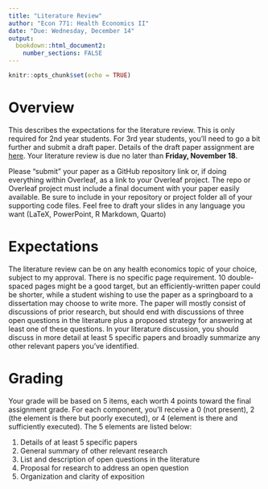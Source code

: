 ```yaml
---
title: "Literature Review"
author: "Econ 771: Health Economics II"
date: "Due: Wednesday, December 14"
output: 
  bookdown::html_document2:
    number_sections: FALSE
---
```


```r
knitr::opts_chunk$set(echo = TRUE)
```


# Overview
This describes the expectations for the literature review. This is only required for 2nd year students. For 3rd year students, you'll need to go a bit further and submit a draft paper. Details of the draft paper assignment are [here](draft-paper.html). Your literature review is due no later than **Friday, November 18**.

Please "submit" your paper as a GitHub repository link or, if doing everything within Overleaf, as a link to your Overleaf project. The repo or Overleaf project must include a final document with your paper easily available. Be sure to include in your repository or project folder all of your supporting code files. Feel free to draft your slides in any language you want (LaTeX, PowerPoint, R Markdown, Quarto)


# Expectations
The literature review can be on any health economics topic of your choice, subject to my approval. There is no specific page requirement. 10 double-spaced pages might be a good target, but an efficiently-written paper could be shorter, while a student wishing to use the paper as a springboard to a dissertation may choose to write more. The paper will mostly consist of discussions of prior research, but should end with discussions of three open questions in the literature plus a proposed strategy for answering at least one of these questions. In your literature discussion, you should discuss in more detail at least 5 specific papers and broadly summarize any other relevant papers you've identified.


# Grading
Your grade will be based on 5 items, each worth 4 points toward the final assignment grade. For each component, you'll receive a 0 (not present), 2 (the element is there but poorly executed), or 4 (element is there and sufficiently executed). The 5 elements are listed below:

1. Details of at least 5 specific papers
2. General summary of other relevant research
3. List and description of open questions in the literature
4. Proposal for research to address an open question
5. Organization and clarity of exposition